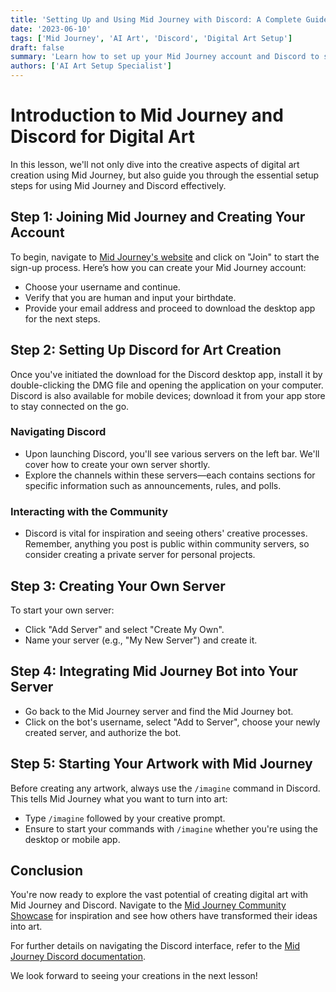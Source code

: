 ```yaml
---
title: 'Setting Up and Using Mid Journey with Discord: A Complete Guide'
date: '2023-06-10'
tags: ['Mid Journey', 'AI Art', 'Discord', 'Digital Art Setup']
draft: false
summary: 'Learn how to set up your Mid Journey account and Discord to start creating stunning AI-powered digital art. This guide covers everything from account creation to navigating Discord and producing your first artwork.'
authors: ['AI Art Setup Specialist']
---
```


# Introduction to Mid Journey and Discord for Digital Art

In this lesson, we'll not only dive into the creative aspects of digital art creation using Mid Journey, but also guide you through the essential setup steps for using Mid Journey and Discord effectively. 

## Step 1: Joining Mid Journey and Creating Your Account

To begin, navigate to [Mid Journey's website](https://midjourney.com/home/) and click on "Join" to start the sign-up process. Here’s how you can create your Mid Journey account:
- Choose your username and continue.
- Verify that you are human and input your birthdate.
- Provide your email address and proceed to download the desktop app for the next steps.

## Step 2: Setting Up Discord for Art Creation

Once you've initiated the download for the Discord desktop app, install it by double-clicking the DMG file and opening the application on your computer. Discord is also available for mobile devices; download it from your app store to stay connected on the go.

### Navigating Discord
- Upon launching Discord, you'll see various servers on the left bar. We'll cover how to create your own server shortly.
- Explore the channels within these servers—each contains sections for specific information such as announcements, rules, and polls.

### Interacting with the Community
- Discord is vital for inspiration and seeing others' creative processes. Remember, anything you post is public within community servers, so consider creating a private server for personal projects.

## Step 3: Creating Your Own Server

To start your own server:
- Click "Add Server" and select "Create My Own".
- Name your server (e.g., "My New Server") and create it.

## Step 4: Integrating Mid Journey Bot into Your Server

- Go back to the Mid Journey server and find the Mid Journey bot.
- Click on the bot's username, select "Add to Server", choose your newly created server, and authorize the bot.

## Step 5: Starting Your Artwork with Mid Journey

Before creating any artwork, always use the `/imagine` command in Discord. This tells Mid Journey what you want to turn into art:
- Type `/imagine` followed by your creative prompt.
- Ensure to start your commands with `/imagine` whether you're using the desktop or mobile app.

## Conclusion

You're now ready to explore the vast potential of creating digital art with Mid Journey and Discord. Navigate to the [Mid Journey Community Showcase](https://www.midjourney.com/showcase/recent/) for inspiration and see how others have transformed their ideas into art.

For further details on navigating the Discord interface, refer to the [Mid Journey Discord documentation](https://docs.midjourney.com/docs/midjourney-discord).

We look forward to seeing your creations in the next lesson!

